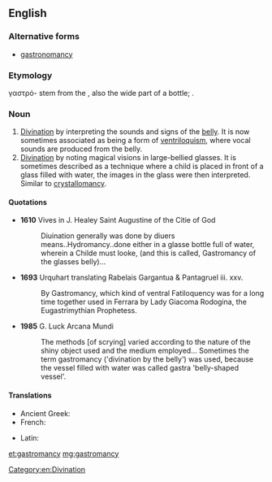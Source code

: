 ==English==

===Alternative forms===
* [[gastronomancy]]

===Etymology===
{{etyl|grc|en}} <span lang="grc">γαστρό-</span> stem from the {{etyl|grc|en}} {{term|γαστήρ||belly|lang=grc}}, also the wide part of a bottle; {{confix|gastro|mancy|lang=en}}.

===Noun===
{{en-noun|-}}

# [[divination|Divination]] by interpreting the sounds and signs of the [[belly]]. It is now sometimes associated as being a form of [[ventriloquism]], where vocal sounds are produced from the belly.
# [[divination|Divination]] by noting magical visions in large-bellied glasses. It is sometimes described as a technique where a child is placed in front of a glass filled with water, the images in the glass were then interpreted. Similar to [[crystallomancy]].

====Quotations====
* '''1610''' Vives in J. Healey Saint Augustine of the Citie of God
*: Diuination generally was done by diuers means..Hydromancy..done either in a glasse bottle full of water, wherein a Childe must looke, (and this is called, Gastromancy of the glasses belly)...

* '''1693''' Urquhart translating Rabelais Gargantua & Pantagruel iii. xxv.
*: By Gastromancy, which kind of ventral Fatiloquency was for a long time together used in Ferrara by Lady Giacoma Rodogina, the Eugastrimythian Prophetess.

* '''1985''' G. Luck Arcana Mundi
*: The methods [of scrying] varied according to the nature of the shiny object used and the medium employed... Sometimes the term gastromancy ('divination by the belly') was used, because the vessel filled with water was called gastra 'belly-shaped vessel'.

====Translations====
{{trans-top|divination by interpreting the sounds and signs of the belly}}
{{trans-mid}}
{{trans-bottom}}

{{trans-top|divination by noting magical visions in large-bellied glasses}}
{{trans-mid}}
{{trans-bottom}}

{{checktrans-top}}
* Ancient Greek: {{t-check|grc|γαστρομαντεύομαι|tr=gastromanteuomai|sc=polytonic}}
* French: {{t-check|fr|gastromancie|f}}
{{trans-mid}}
* Latin: {{qualifier|New Latin}} {{t-check|la|gastromantia}}
{{trans-bottom}}

[[Category:en:Divination]]

[[et:gastromancy]]
[[mg:gastromancy]]